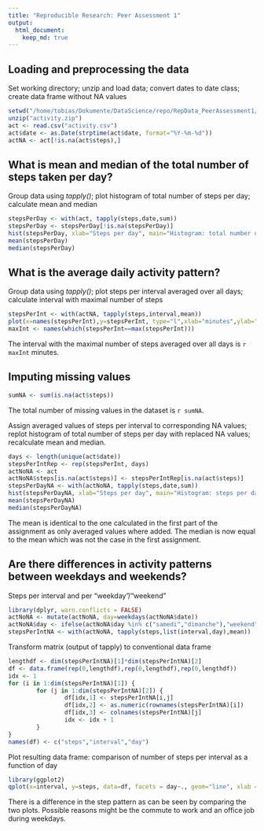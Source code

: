 ```yaml
---
title: "Reproducible Research: Peer Assessment 1"
output: 
  html_document:
    keep_md: true
---
```



## Loading and preprocessing the data
Set working directory; unzip and load data; convert dates to date class; create data frame without NA values
```r
setwd("/home/tobias/Dokumente/DataScience/repo/RepData_PeerAssessment1/")
unzip("activity.zip")
act <- read.csv("activity.csv")
act$date <- as.Date(strptime(act$date, format="%Y-%m-%d"))
actNA <- act[!is.na(act$steps),]
```

## What is mean and median of the total number of steps taken per day?
Group data using *tapply()*; plot histogram of total number of steps per day; calculate mean and median
```r
stepsPerDay <- with(act, tapply(steps,date,sum))
stepsPerDay <- stepsPerDay[!is.na(stepsPerDay)]
hist(stepsPerDay, xlab="Steps per day", main="Histogram: total number of steps per day")
mean(stepsPerDay)
median(stepsPerDay)
```

## What is the average daily activity pattern?
Group data using *tapply()*; plot steps per interval averaged over all days; calculate interval with maximal number of steps
```r
stepsPerInt <- with(actNA, tapply(steps,interval,mean))
plot(x=names(stepsPerInt),y=stepsPerInt, type="l",xlab="minutes",ylab="averaged number of steps")
maxInt <- names(which(stepsPerInt==max(stepsPerInt)))
```
The interval with the maximal number of steps averaged over all days is `r maxInt` minutes.

## Imputing missing values
```r
sumNA <- sum(is.na(act$steps))
```
The total number of missing values in the dataset is `r sumNA`. 

Assign averaged values of steps per interval to corresponding NA values; replot histogram of total number of steps per day with replaced NA values; recalculate mean and median.
```r
days <- length(unique(act$date))
stepsPerIntRep <- rep(stepsPerInt, days)
actNoNA <- act
actNoNA$steps[is.na(act$steps)] <- stepsPerIntRep[is.na(act$steps)]
stepsPerDayNA <- with(actNoNA, tapply(steps,date,sum))
hist(stepsPerDayNA, xlab="Steps per day", main="Histogram: steps per day")
mean(stepsPerDayNA)
median(stepsPerDayNA)
```
The mean is identical to the one calculated in the first part of the assignment as only averaged values where added. The median is now equal to the mean which was not the case in the first assignment.

## Are there differences in activity patterns between weekdays and weekends?
Steps per interval and per "weekday"/"weekend"
```r
library(dplyr, warn.conflicts = FALSE)
actNoNA <- mutate(actNoNA, day=weekdays(actNoNA$date))
actNoNA$day <- ifelse(actNoNA$day %in% c("samedi","dimanche"),"weekend","weekday")
stepsPerIntNA <- with(actNoNA, tapply(steps,list(interval,day),mean))
```
Transform matrix (output of tapply) to conventional data frame
```r
lengthdf <- dim(stepsPerIntNA)[1]*dim(stepsPerIntNA)[2]
df <- data.frame(rep(0,lengthdf),rep(0,lengthdf),rep(0,lengthdf))
idx <- 1
for (i in 1:dim(stepsPerIntNA)[1]) {
        for (j in 1:dim(stepsPerIntNA)[2]) {
                df[idx,1] <- stepsPerIntNA[i,j]
                df[idx,2] <- as.numeric(rownames(stepsPerIntNA)[i])
                df[idx,3] <- colnames(stepsPerIntNA)[j]
                idx <- idx + 1
        }
}
names(df) <- c("steps","interval","day")
```
Plot resulting data frame: comparison of number of steps per interval as a function of day
```r
library(ggplot2)
qplot(x=interval, y=steps, data=df, facets = day~., geom="line", xlab = "Interval", ylab = "Number of steps")
```

There is a difference in the step pattern as can be seen by comparing the two plots. Possible reasons might be the commute to work and an office job during weekdays.